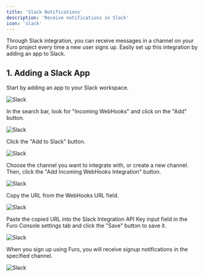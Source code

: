 ```yaml
---
title: 'Slack Notifications'
description: 'Receive notifications in Slack'
icon: 'slack'
---
```


Through Slack integration, you can receive messages in a channel on your Furo project every time a new user signs up. Easily set up this integration by adding an app to Slack.

## 1. Adding a Slack App

Start by adding an app to your Slack workspace.

<img src="/images/slack1.png" alt="Slack" />

In the search bar, look for "Incoming WebHooks" and click on the "Add" button.

<img src="/images/slack2.png" alt="Slack" />

Click the "Add to Slack" button.

<img src="/images/slack3.webp" alt="Slack" />

Choose the channel you want to integrate with, or create a new channel. Then, click the "Add Incoming WebHooks Integration" button.

<img src="/images/slack4.png" alt="Slack" />

Copy the URL from the WebHooks URL field.

<img src="/images/slack5.png" alt="Slack" />

Paste the copied URL into the Slack Integration API Key input field in the Furo Console settings tab and click the "Save" button to save it.

<img src="/images/slack6.jpeg" alt="Slack" />

When you sign up using Furo, you will receive signup notifications in the specified channel.

<img src="/images/slack7.webp" alt="Slack" />
